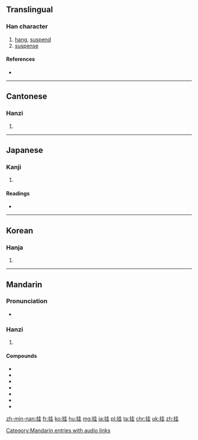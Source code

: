 {{also|掛}}
==Translingual==

===Han character===
{{Han char|rn=64|rad=手|as=06|sn=9|four=5401<sub>4</sub>|canj=手土土 (QGG)}}

# [[hang]], [[suspend]]
# [[suspense]]

====References====
* {{Han ref|kx=0429.060|dkj=12020|dj=0778.030|hdz=31865.050|uh=6302|ud=25346|bh=AC45|bd=44101}}

----

==Cantonese==

===Hanzi===
{{yue-hanzi|jyut=gwaa3|y=gwa3|tra=掛}}

# {{defn|lang=yue|sort=手06}}

----

==Japanese==

===Kanji===
{{ja-kanji|grade=|rs=手06}}

# {{defn|lang=ja|sort=手06}}

====Readings====
* {{ja-readings|on=[[けい]] (kei), [[かい]] (kai), [[け]] (ke)|kun=[[かける]] (kakeru)}}

----

==Korean==

===Hanja===
{{ko-hanja|hangeul=괘|eumhun=|rv=gwae|mr=kwae|y=kway}}

# {{defn|lang=ko|sort=手06}}

----

==Mandarin==

===Pronunciation===
* {{audio|zh-guà.ogg|audio|lang=cmn}}

===Hanzi===
{{cmn-hanzi|tra=掛|pin=[[guà]] ([[gua4]])|wg=kua<sup>4</sup>}}

# {{defn|lang=cmn|sort=手06}}

====Compounds====
* {{l|cmn|挂齿|tr=guàchǐ}}
* {{l|cmn|挂钩|tr=guàgōu}}
* {{l|cmn|挂号|tr=guàhào}}
* {{l|cmn|挂面|tr=guàmiàn}}
* {{l|cmn|挂念|tr=guàniàn}}
* {{l|cmn|挂孝|tr=guàxiào}}
* {{l|cmn|披挂|tr=pīguà}}

[[Category:Mandarin entries with audio links]]

[[zh-min-nan:挂]]
[[fr:挂]]
[[ko:挂]]
[[hu:挂]]
[[mg:挂]]
[[ja:挂]]
[[pl:挂]]
[[ta:挂]]
[[chr:挂]]
[[uk:挂]]
[[zh:挂]]